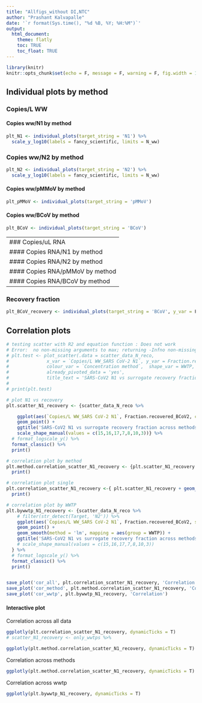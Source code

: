 ```yaml
---
title: "Allfigs_without DI,NTC"
author: "Prashant Kalvapalle"
date: '`r format(Sys.time(), "%d %B, %Y; %H:%M")`'
output: 
  html_document:
    theme: flatly
    toc: TRUE
    toc_float: TRUE
---
```



```r
library(knitr)
knitr::opts_chunk$set(echo = F, message = F, warning = F, fig.width = 12, fig.height = 4)

```

## Individual plots by method 

### Copies/L WW 

#### Copies ww/N1 by method
```r
plt_N1 <- individual_plots(target_string = 'N1') %>% 
  scale_y_log10(labels = fancy_scientific, limits = N_ww)
```

### Copies ww/N2 by method
```r
plt_N2 <- individual_plots(target_string = 'N2') %>% 
  scale_y_log10(labels = fancy_scientific, limits = N_ww)
```

#### Copies ww/pMMoV by method
```r
plt_pMMoV <- individual_plots(target_string = 'pMMoV')
```

#### Copies ww/BCoV by method
```r
plt_BCoV <- individual_plots(target_string = 'BCoV')
```

--------------------------------------------------------------------------------------
### Copies/uL RNA

#### Copies RNA/N1 by method
```r
plt_N1_RNA <- individual_plots(target_string = 'N1', y_var = `Copies/uL RNA`) %>% 
  scale_y_log10(labels = fancy_scientific, limits = N_RNA)
```

#### Copies RNA/N2 by method
```r
plt_N2_RNA <- individual_plots(target_string = 'N2', y_var = `Copies/uL RNA`) %>% 
  scale_y_log10(labels = fancy_scientific, limits = N_RNA)
```


#### Copies RNA/pMMoV by method
```r
plt_pMMoV_RNA <- individual_plots(target_string = 'pMMoV', y_var = `Copies/uL RNA`)
```


#### Copies RNA/BCoV by method
```r
plt_BCoV_RNA <- individual_plots(target_string = 'BCoV', y_var = `Copies/uL RNA`)
```

--------------------------------------------------------------------------------------
### Recovery fraction
```r
plt_BCoV_recovery <- individual_plots(target_string = 'BCoV', y_var = Fraction.recovered)
```


## Correlation plots

```r

# testing scatter with R2 and equation function : Does not work
# Error:  no non-missing arguments to max; returning -Infno non-missing arguments to max; returning -Infno non-missing arguments to max; returning -Inf
# plt.test <- plot_scatter(.data = scatter_data_N_reco,
#              x_var = `Copies/L WW_SARS CoV-2 N1`, y_var = Fraction.recovered_BCoV2,
#              colour_var = `Concentration method`,  shape_var = WWTP, grouping_var = `Concentration method`,
#              already_pivoted_data = 'yes',
#              title_text = 'SARS-CoV2 N1 vs surrogate recovery fraction across methods') 
# 
# print(plt.test)

# plot N1 vs recovery
plt.scatter_N1_recovery <- {scatter_data_N_reco %>% 

    ggplot(aes(`Copies/L WW_SARS CoV-2 N1`, Fraction.recovered_BCoV2, colour = `Concentration method`,  shape = WWTP)) + 
    geom_point() +
    ggtitle('SARS-CoV2 N1 vs surrogate recovery fraction across methods') + 
    scale_shape_manual(values = c(15,16,17,7,8,10,3))} %>% 
  # format_logscale_y() %>%
  format_classic() %>% 
  print()

# correlation plot by method
plt.method.correlation_scatter_N1_recovery <- {plt.scatter_N1_recovery + geom_smooth(method = 'lm', mapping = aes(group = `Concentration method`))} %>% 
  print()

# correlation plot single
plt.correlation_scatter_N1_recovery <-{ plt.scatter_N1_recovery + geom_smooth(method = 'lm', mapping = aes(group = NA))} %>% 
  print()

# correlation plot by WWTP
plt.bywwtp_N1_recovery <- {scatter_data_N_reco %>% 
    # filter(str_detect(Target, 'N2')) %>% 
    ggplot(aes(`Copies/L WW_SARS CoV-2 N1`, Fraction.recovered_BCoV2, shape = `Concentration method`,  colour = WWTP)) + 
    geom_point() +
    geom_smooth(method = 'lm', mapping = aes(group = WWTP)) +
    ggtitle('SARS-CoV2 N1 vs surrogate recovery fraction across methods') #+ 
    # scale_shape_manual(values = c(15,16,17,7,8,10,3))
  } %>%
  # format_logscale_y() %>%
  format_classic() %>% 
  print()


save_plot('cor_all', plt.correlation_scatter_N1_recovery, 'Correlation')
save_plot('cor_method', plt.method.correlation_scatter_N1_recovery, 'Correlation')
save_plot('cor_wwtp', plt.bywwtp_N1_recovery, 'Correlation')

```

#### Interactive plot

Correlation across all data
```r
ggplotly(plt.correlation_scatter_N1_recovery, dynamicTicks = T)
# scatter_N1_recovery <- only_wwtps %>% 

ggplotly(plt.method.correlation_scatter_N1_recovery, dynamicTicks = T)


```

Correlation across methods
```r
ggplotly(plt.method.correlation_scatter_N1_recovery, dynamicTicks = T)

```

Correlation across wwtp
```r
ggplotly(plt.bywwtp_N1_recovery, dynamicTicks = T)

```

